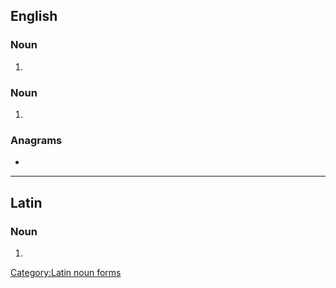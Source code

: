 ==English==

===Noun===
{{en-noun|epheboi}}

# {{synonym of|ephebe|lang=en}}

===Noun===
{{head|en|noun plural form}}

# {{plural of|ephebo|lang=en}}

===Anagrams===
* {{anagrams|en|phoebes|phœbes}}

----

==Latin==
{{wikipedia}}

===Noun===
{{head|la|noun form|head=ephēbōs|g=m}}

# {{inflection of|ephēbus||acc|p|lang=la}}

[[Category:Latin noun forms]]
